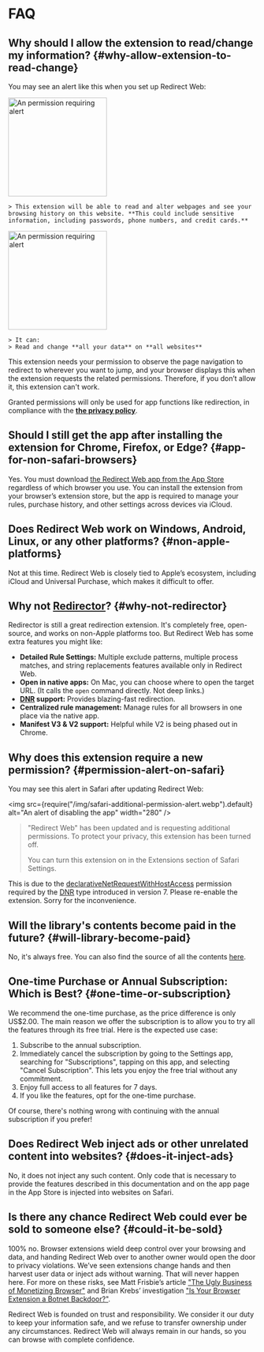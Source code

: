 
# FAQ

## Why should I allow the extension to read/change my information? {#why-allow-extension-to-read-change}

You may see an alert like this when you set up Redirect Web:

<IfBrowserStore stores='appStore'>
    <Image src={PermissionAlertSafari} alt="An permission requiring alert" width="200" margin="0 0 16px 0" hasShadow={true} />

    > This extension will be able to read and alter webpages and see your browsing history on this website. **This could include sensitive information, including passwords, phone numbers, and credit cards.**
</IfBrowserStore>

<IfBrowserStore stores='appStore' includes={false}>
    <Image src={PermissionAlertChrome} alt="An permission requiring alert" height="200" hasRoundedCorners={true} hasShadow={true} margin="0 0 16px 0" />

    > It can:  
    > Read and change **all your data** on **all websites**
</IfBrowserStore>

This extension needs your permission to observe the page navigation to redirect to wherever you want to jump, and your browser displays this when the extension requests the related permissions. Therefore, if you don’t allow it, this extension can't work.

Granted permissions will only be used for app functions like redirection, in compliance with the **[the privacy policy](./privacy-policy)**.

## Should I still get the app after installing the extension for Chrome, Firefox, or Edge? {#app-for-non-safari-browsers}

Yes. You must download [the Redirect Web app from the App Store](https://apps.apple.com/app/id1571283503) regardless of which browser you use. You can install the extension from your browser’s extension store, but the app is required to manage your rules, purchase history, and other settings across devices via iCloud.

## Does Redirect Web work on Windows, Android, Linux, or any other platforms? {#non-apple-platforms}

Not at this time. Redirect Web is closely tied to Apple’s ecosystem, including iCloud and Universal Purchase, which makes it difficult to offer.

## Why not [Redirector](https://github.com/einaregilsson/Redirector)? {#why-not-redirector}

Redirector is still a great redirection extension. It's completely free, open-source, and works on non-Apple platforms too. But Redirect Web has some extra features you might like:

* **Detailed Rule Settings:** Multiple exclude patterns, multiple process matches, and string replacements features available only in Redirect Web.
* **Open in native apps:** On Mac, you can choose where to open the target URL. (It calls the `open` command directly. Not deep links.)
* **[DNR](https://blog.mozilla.org/addons/2023/05/17/declarativenetrequest-available-in-firefox/) support:** Provides blazing-fast redirection.
* **Centralized rule management:** Manage rules for all browsers in one place via the native app.
* **Manifest V3 & V2 support:** Helpful while V2 is being phased out in Chrome.

## Why does this extension require a new permission? {#permission-alert-on-safari}

You may see this alert in Safari after updating Redirect Web:

<img src={require("/img/safari-additional-permission-alert.webp").default} alt="An alert of disabling the app" width="280" />

> "Redirect Web" has been updated and is requesting additional permissions. To protect your privacy, this extension has been turned off.
>
> You can turn this extension on in the Extensions section of Safari Settings.

This is due to the [declarativeNetRequestWithHostAccess](https://developer.apple.com/documentation/safariservices/safari_web_extensions/blocking_content_with_your_safari_web_extension) permission required by the [DNR](./rule-settings#type) type introduced in version 7. Please re-enable the extension. Sorry for the inconvenience.

## Will the library's contents become paid in the future? {#will-library-become-paid}

No, it's always free. You can also find the source of all the contents [here](https://github.com/mshibanami/redirect-web/tree/main/library).

## One-time Purchase or Annual Subscription: Which is Best? {#one-time-or-subscription}

We recommend the one-time purchase, as the price difference is only US$2.00.
The main reason we offer the subscription is to allow you to try all the features through its free trial. Here is the expected use case:

1. Subscribe to the annual subscription.
2. Immediately cancel the subscription by going to the Settings app, searching for "Subscriptions", tapping on this app, and selecting "Cancel Subscription". This lets you enjoy the free trial without any commitment.
3. Enjoy full access to all features for 7 days.
4. If you like the features, opt for the one-time purchase.

Of course, there's nothing wrong with continuing with the annual subscription if you prefer!

## Does Redirect Web inject ads or other unrelated content into websites? {#does-it-inject-ads}

No, it does not inject any such content. Only code that is necessary to provide the features described in this documentation and on the app page in the App Store is injected into websites on Safari.

## Is there any chance Redirect Web could ever be sold to someone else? {#could-it-be-sold}

100% no. Browser extensions wield deep control over your browsing and data, and handing Redirect Web over to another owner would open the door to privacy violations. We’ve seen extensions change hands and then harvest user data or inject ads without warning. That will never happen here. For more on these risks, see Matt Frisbie’s article ["The Ugly Business of Monetizing Browser"](https://mattfrisbie.substack.com/p/the-ugly-business-of-monetizing-browser) and Brian Krebs’ investigation ["Is Your Browser Extension a Botnet Backdoor?"](https://krebsonsecurity.com/2021/03/is-your-browser-extension-a-botnet-backdoor/).

Redirect Web is founded on trust and responsibility. We consider it our duty to keep your information safe, and we refuse to transfer ownership under any circumstances. Redirect Web will always remain in our hands, so you can browse with complete confidence.
